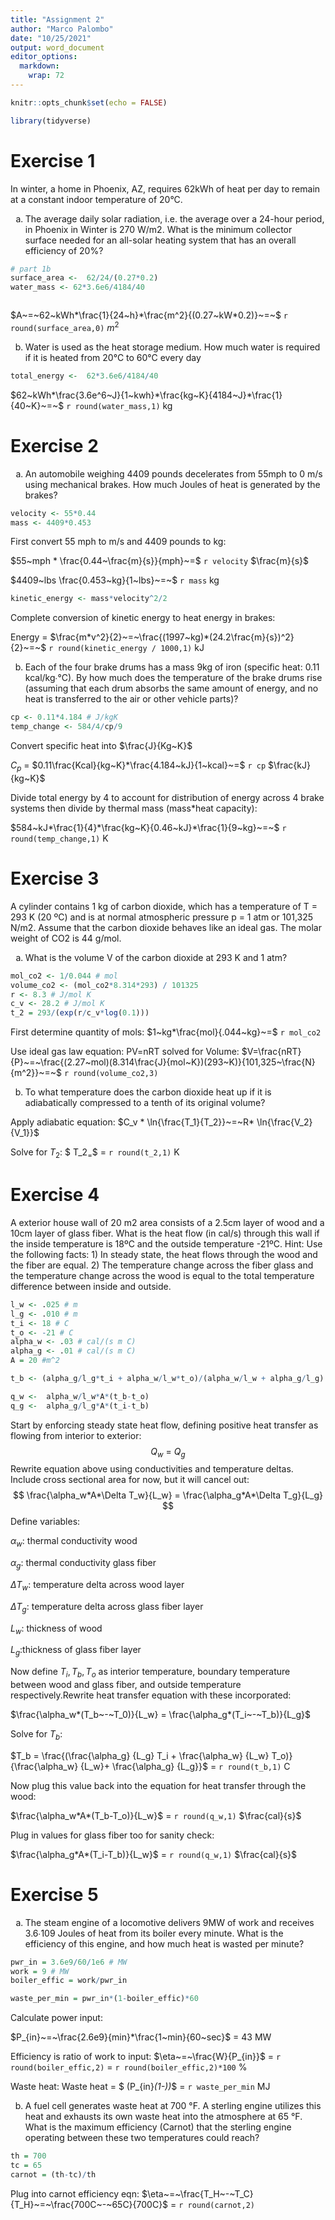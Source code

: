 ```yaml
---
title: "Assignment 2"
author: "Marco Palombo"
date: "10/25/2021"
output: word_document
editor_options: 
  markdown: 
    wrap: 72
---
```


```r
knitr::opts_chunk$set(echo = FALSE)

library(tidyverse)
```

# Exercise 1

In winter, a home in Phoenix, AZ, requires 62kWh of heat per day to
remain at a constant indoor temperature of 20°C.

a.  The average daily solar radiation, i.e. the average over a 24-hour
    period, in Phoenix in Winter is 270 W/m2. What is the minimum
    collector surface needed for an all-solar heating system that has an
    overall efficiency of 20%?

```r
# part 1b
surface_area <-  62/24/(0.27*0.2)
water_mass <- 62*3.6e6/4184/40



```

$A~=~62~kWh*\frac{1}{24~h}*\frac{m^2}{(0.27~kW*0.2)}~=~$
`r round(surface_area,0)` $m^2$

b.  Water is used as the heat storage medium. How much water is required
    if it is heated from 20°C to 60°C every day

```r
total_energy <-  62*3.6e6/4184/40
```

$62~kWh*\frac{3.6e^6~J}{1~kwh}*\frac{kg~K}{4184~J}*\frac{1}{40~K}~=~$
`r round(water_mass,1)` kg

# Exercise 2

a)  An automobile weighing 4409 pounds decelerates from 55mph to 0 m/s
    using mechanical brakes. How much Joules of heat is generated by the
    brakes?

```r
velocity <- 55*0.44
mass <- 4409*0.453
```

First convert 55 mph to m/s and 4409 pounds to kg:

$55~mph * \frac{0.44~\frac{m}{s}}{mph}~=$ `r velocity` $\frac{m}{s}$

$4409~lbs \frac{0.453~kg}{1~lbs}~=~$ `r mass` kg

```r
kinetic_energy <- mass*velocity^2/2
```

Complete conversion of kinetic energy to heat energy in brakes:

Energy = $\frac{m*v^2}{2}~=~\frac{(1997~kg)*(24.2\frac{m}{s})^2}{2}~=~$ `r round(kinetic_energy / 1000,1)` kJ

b)  Each of the four brake drums has a mass 9kg of iron (specific heat:
    0.11 kcal/kg∙°C). By how much does the temperature of the brake
    drums rise (assuming that each drum absorbs the same amount of
    energy, and no heat is transferred to the air or other vehicle
    parts)?
```r
cp <- 0.11*4.184 # J/kgK
temp_change <- 584/4/cp/9

```

Convert specific heat into $\frac{J}{Kg~K}$

 $C_p$ = $0.11\frac{Kcal}{kg~K}*\frac{4.184~kJ}{1~kcal}~=$ `r cp` $\frac{kJ}{kg~K}$

Divide total energy by 4 to account for distribution of energy across 4 brake
systems then divide by thermal mass (mass*heat capacity):

$584~kJ*\frac{1}{4}*\frac{kg~K}{0.46~kJ}*\frac{1}{9~kg}~=~$ `r round(temp_change,1)` K

# Exercise 3

A cylinder contains 1 kg of carbon dioxide, which has a temperature of T
= 293 K (20 ºC) and is at normal atmospheric pressure p = 1 atm or
101,325 N/m2. Assume that the carbon dioxide behaves like an ideal gas.
The molar weight of CO2 is 44 g/mol.

a)  What is the volume V of the carbon dioxide at 293 K and 1 atm?
```r
mol_co2 <- 1/0.044 # mol
volume_co2 <- (mol_co2*8.314*293) / 101325
r <- 8.3 # J/mol K
c_v <- 28.2 # J/mol K
t_2 = 293/(exp(r/c_v*log(0.1)))
```

First determine quantity of mols:
$1~kg*\frac{mol}{.044~kg}~=$ `r mol_co2`

Use ideal gas law equation: PV=nRT solved for Volume:
$V=\frac{nRT}{P}~=~\frac{(2.27~mol)(8.314\frac{J}{mol~K})(293~K)}{101,325~\frac{N}{m^2}}~=~$ `r round(volume_co2,3)`

b)  To what temperature does the carbon dioxide heat up if it is
    adiabatically compressed to a tenth of its original volume?

Apply adiabatic equation:
$C_v * \ln{\frac{T_1}{T_2}}~=~R* \ln{\frac{V_2}{V_1}}$ 

Solve for $T_2$:
$ T_2~=~\frac{T_1}{e^{\frac{R}{C_v}R* \ln{\frac{V_2}{V_1}}}}$ = `r round(t_2,1)` K


# Exercise 4 
A exterior house wall of 20 m2 area consists of a 2.5cm layer of wood and a 10cm layer of glass fiber. What is the heat flow (in cal/s) through this wall if the inside temperature is 18ºC and the outside temperature -21ºC. Hint: Use the following facts: 1) In steady state, the heat flows through the wood and the fiber are equal. 2) The temperature change across the fiber glass and the temperature change across the wood is equal to the total temperature difference between inside and outside.

```r
l_w <- .025 # m
l_g <- .010 # m
t_i <- 18 # C
t_o <- -21 # C
alpha_w <- .03 # cal/(s m C)
alpha_g <- .01 # cal/(s m C)
A = 20 #m^2

t_b <- (alpha_g/l_g*t_i + alpha_w/l_w*t_o)/(alpha_w/l_w + alpha_g/l_g)

q_w <-  alpha_w/l_w*A*(t_b-t_o)
q_g <-  alpha_g/l_g*A*(t_i-t_b)

```

Start by enforcing steady state heat flow, defining positive heat transfer as flowing from interior to exterior: 
$$Q_w~=~Q_g$$ 
Rewrite equation above using conductivities and temperature deltas. Include cross sectional area for now, but it will cancel out:
$$ \frac{\alpha_w*A*\Delta T_w}{L_w} = \frac{\alpha_g*A*\Delta T_g}{L_g}  $$
Define variables:

$\alpha_w$: thermal conductivity wood

$\alpha_g$: thermal conductivity glass fiber

$\Delta T_w$: temperature delta across wood layer

$\Delta T_g$: temperature delta across glass fiber layer

$L_w$: thickness of wood

$L_g$:thickness of glass fiber layer

Now define $T_i, T_b, T_o$ as interior temperature, boundary temperature between wood and glass fiber, and outside temperature respectively.Rewrite heat transfer equation with these incorporated:

$\frac{\alpha_w*(T_b~-~T_0)}{L_w} = \frac{\alpha_g*(T_i~-~T_b)}{L_g}$

Solve for $T_b$:

$T_b = \frac{(\frac{\alpha_g} {L_g} T_i + \frac{\alpha_w} {L_w} T_o)}{\frac{\alpha_w} {L_w}+ \frac{\alpha_g} {L_g}}$ = `r round(t_b,1)` C

Now plug this value back into the equation for heat transfer through the wood:

$\frac{\alpha_w*A*(T_b-T_o)}{L_w}$ = `r round(q_w,1)` $\frac{cal}{s}$

Plug in values for glass fiber too for sanity check:

$\frac{\alpha_g*A*(T_i-T_b)}{L_w}$ = `r round(q_w,1)` $\frac{cal}{s}$

# Exercise 5
a) The steam engine of a locomotive delivers 9MW of work and receives 3.6∙109
Joules of heat from its boiler every minute. What is the efficiency of this engine, and how much heat is wasted per minute?

```r
pwr_in = 3.6e9/60/1e6 # MW
work = 9 # MW
boiler_effic = work/pwr_in

waste_per_min = pwr_in*(1-boiler_effic)*60
```


Calculate power input:

$P_{in}~=~\frac{2.6e9}{min}*\frac{1~min}{60~sec}$ = 43 MW

Efficiency is ratio of work to input:
$\eta~=~\frac{W}{P_{in}}$ = `r round(boiler_effic,2)` = `r round(boiler_effic,2)*100` %

Waste heat:
Waste heat = $ (P_{in}*(1-\eta))*\frac{60~s}{1~min}$ = `r waste_per_min` MJ

b) A fuel cell generates waste heat at 700 °F. A sterling engine utilizes this heat and exhausts its own waste heat into the atmosphere at 65 °F. What is the maximum efficiency (Carnot) that the sterling engine operating between these two temperatures could reach?
```r
th = 700
tc = 65
carnot = (th-tc)/th
```

Plug into carnot efficiency eqn:
$\eta~=~\frac{T_H~-~T_C}{T_H}~=~\frac{700C~-~65C}{700C}$ = `r round(carnot,2)`